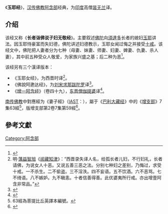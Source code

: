 {{佛教}}
《'''玉耶经'''》，[[汉传佛教|汉传佛教]][[阿含经|阿含部]]经典，为[[印度|印度]]高僧[[昙无兰|昙无兰]]译。

== 介绍 ==
该经又称《'''长者诣佛说子妇无敬经'''》。主要叙述[[佛陀|佛陀]]向[[須達多|須達多]]长者的媳妇[[玉耶|玉耶]]讲法。因玉耶恃豪富而失妇德，佛陀讲述妇德教示，玉耶女闻过悔之并接受[[十戒|十戒]]。该经文中，佛陀把人妻者分为七种（母妻、妹妻、师妻、妇妻、婢妻、仇妻、杀人妻），其中前五种受众人敬爱，为家族兴盛之基；后二种为恶<ref name="ati">{{cite web|url=http://www.accesstoinsight.org/lib/authors/hecker/wheel334.html#part3|title=The Family of Anathapindika|accessdate=2013-12-03|archive-date=2017-10-08|archive-url=https://web.archive.org/web/20171008080100/http://www.accesstoinsight.org/lib/authors/hecker/wheel334.html#part3|dead-url=no}}</ref>。

该经另有三个漢译版本：
*《玉耶女经》，为西晋时译<ref>明·[[蕅益智旭|蕅益智旭]]《[[阅藏知津|阅藏知津]]》：“西晋录失译人名，给孤长者儿妇，不行妇礼，长者请佛，为说女人十恶。又说五善三恶之法。分别七种妇之差别，乃悔过，求受十戒。一不杀生。二不偷盗。三不淫泆。四不妄语。五不饮酒。六不恶骂。七不绮语。八不嫉妒。九不瞋恚。十者信善得善。此优婆夷所行戒。亦出增壹阿含非常品。”</ref>。
*《佛說阿遬达经》，为[[刘宋|刘宋]][[求那跋陀罗|求那跋陀罗]]译<ref>{{Cite web | url=http://www.cbeta.org/cgi-bin/goto.pl?linehead=T02n0141_p0863a21 | title=大正新脩大藏經 第二冊 No. 141 《佛說阿速達經》 | accessdate=2014-08-29 | archive-date=2014-09-03 | archive-url=https://web.archive.org/web/20140903054955/http://www.cbeta.org/cgi-bin/goto.pl?linehead=T02n0141_p0863a21 | dead-url=no }}</ref>。
*《[[增一阿含经|增一阿含经]]》（卷四十九），[[东晋|东晋]][[僧伽提婆|僧伽提婆]]译<ref>{{Cite web | url=http://www.cbeta.org/cgi-bin/goto.pl?linehead=T02n0125_p0820c03 | title=大正新脩大藏經 第二冊 No. 125《增壹阿含經》 | chapter=卷第四十九 非常品第五十一 （九） | accessdate=2014-08-29 | archive-date=2014-09-03 | archive-url=https://web.archive.org/web/20140903055007/http://www.cbeta.org/cgi-bin/goto.pl?linehead=T02n0125_p0820c03 | dead-url=no }}</ref>。

[[南传佛教|南传佛教]]中對應經为《妻子經》（[[IAST|IAST]]：{{IAST|Bhariyāsuttaṃ}}），屬于《[[巴利大藏经|巴利大藏经]]》中的《[[增支部|增支部]]》7集63經<ref>63經為菩提比丘英譯本編號。{{Cite web | url=http://www.agama.buddhason.org/AN/AN1319.htm | title=AN.7.63 妻子經 | author=莊春江譯 | accessdate=2014-08-29 | archive-date=2014-09-03 | archive-url=https://web.archive.org/web/20140903113536/http://www.agama.buddhason.org/AN/AN1319.htm | dead-url=no }}</ref>，{{le|巴利聖典會|Pali Text Society}}版增支部第2卷7集第59經<ref>{{Cite web | url=http://suttacentral.net/an7.63 | title=AN 7.63: Sattabhariyā [Bhariyā] | publisher=SuttaCentral | accessdate=2014-08-29 | archive-date=2014-09-03 | archive-url=https://web.archive.org/web/20140903041805/http://suttacentral.net/an7.63 | dead-url=no }}</ref>。

==參考文獻==
<div class="references-small">
<references></references>
</div>


{{China-buddhism-book-ahan}}
[[Category:阿含部|Category:阿含部]]